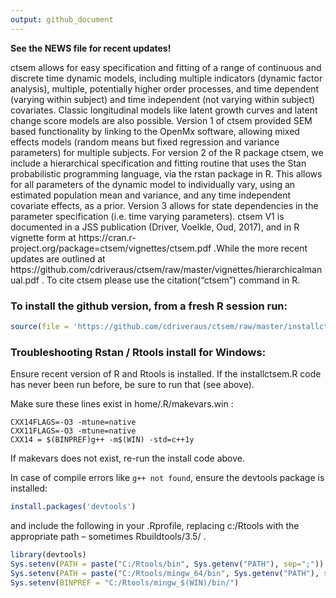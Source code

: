 ```yaml
---
output: github_document
---
```


<!-- README.md is generated from README.Rmd. Please edit that file -->

<!-- [![Build Status](https://travis-ci.org/cdriveraus/ctsem.svg?branch=master)](https://travis-ci.org/cdriveraus/ctsem) -->

**See the NEWS file for recent updates!**

ctsem allows for easy specification and fitting of a range of continuous and discrete time dynamic models, including multiple indicators (dynamic factor analysis), multiple, potentially higher order processes, and time dependent (varying within subject) and time independent (not varying within subject) covariates. Classic longitudinal models like latent growth curves and latent change score models are also possible.  Version 1 of ctsem provided SEM based functionality by linking to the OpenMx software, allowing mixed effects models (random means but fixed regression and variance parameters) for multiple subjects. For version 2 of the R package ctsem, we include a hierarchical specification and fitting routine that uses the Stan probabilistic programming language, via the rstan package in R. This allows for all parameters of the dynamic model to individually vary, using an estimated population mean and variance, and any time independent covariate effects, as a prior. Version 3 allows for state dependencies in the parameter specification (i.e. time varying parameters). ctsem V1 is documented in a JSS publication (Driver, Voelkle, Oud, 2017), and in R vignette form at https://cran.r-project.org/package=ctsem/vignettes/ctsem.pdf .While the more recent updates are outlined at https://github.com/cdriveraus/ctsem/raw/master/vignettes/hierarchicalmanual.pdf . To cite ctsem please use the citation("ctsem") command in R.

### To install the github version, from a fresh R session run:
```r
source(file = 'https://github.com/cdriveraus/ctsem/raw/master/installctsem.R')
```


### Troubleshooting Rstan / Rtools install for Windows:

Ensure recent version of R and Rtools is installed.
If the installctsem.R code has never been run before, be sure to run that (see above).

Make sure these lines exist in home/.R/makevars.win :

```
CXX14FLAGS=-O3 -mtune=native
CXX11FLAGS=-O3 -mtune=native
CXX14 = $(BINPREF)g++ -m$(WIN) -std=c++1y
```

If makevars does not exist, re-run the install code above.

In case of compile errors like `g++ not found`, ensure the devtools package is installed:

```r
install.packages('devtools')
```

and include the following in your .Rprofile, replacing c:/Rtools with the appropriate path -- sometimes Rbuildtools/3.5/ . 

```r
library(devtools)
Sys.setenv(PATH = paste("C:/Rtools/bin", Sys.getenv("PATH"), sep=";"))
Sys.setenv(PATH = paste("C:/Rtools/mingw_64/bin", Sys.getenv("PATH"), sep=";"))
Sys.setenv(BINPREF = "C:/Rtools/mingw_$(WIN)/bin/")
```

